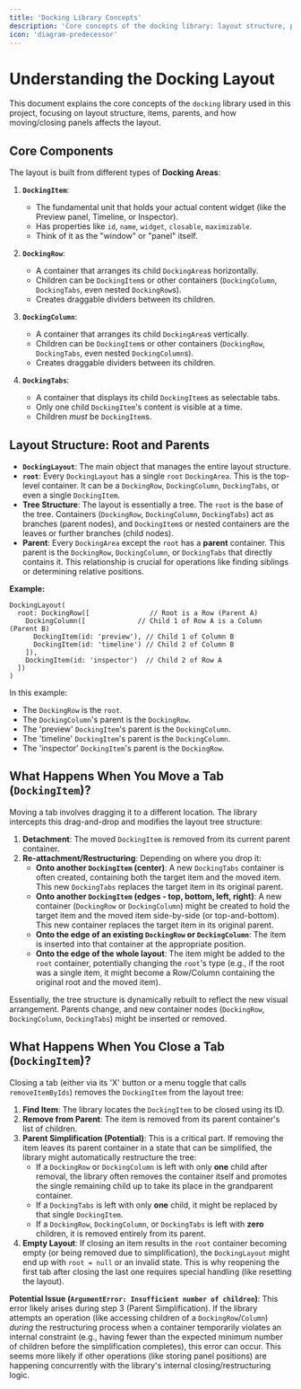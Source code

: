 ```yaml
---
title: 'Docking Library Concepts'
description: 'Core concepts of the docking library: layout structure, parents, and panel operations'
icon: 'diagram-predecessor'
---
```


# Understanding the Docking Layout

This document explains the core concepts of the `docking` library used in this project, focusing on layout structure, items, parents, and how moving/closing panels affects the layout.

## Core Components

The layout is built from different types of **Docking Areas**:

1.  **`DockingItem`**:
    *   The fundamental unit that holds your actual content widget (like the Preview panel, Timeline, or Inspector).
    *   Has properties like `id`, `name`, `widget`, `closable`, `maximizable`.
    *   Think of it as the "window" or "panel" itself.

2.  **`DockingRow`**:
    *   A container that arranges its child `DockingArea`s horizontally.
    *   Children can be `DockingItem`s or other containers (`DockingColumn`, `DockingTabs`, even nested `DockingRow`s).
    *   Creates draggable dividers between its children.

3.  **`DockingColumn`**:
    *   A container that arranges its child `DockingArea`s vertically.
    *   Children can be `DockingItem`s or other containers (`DockingRow`, `DockingTabs`, even nested `DockingColumn`s).
    *   Creates draggable dividers between its children.

4.  **`DockingTabs`**:
    *   A container that displays its child `DockingItem`s as selectable tabs.
    *   Only one child `DockingItem`'s content is visible at a time.
    *   Children *must* be `DockingItem`s.

## Layout Structure: Root and Parents

*   **`DockingLayout`**: The main object that manages the entire layout structure.
*   **`root`**: Every `DockingLayout` has a single `root` `DockingArea`. This is the top-level container. It can be a `DockingRow`, `DockingColumn`, `DockingTabs`, or even a single `DockingItem`.
*   **Tree Structure**: The layout is essentially a tree. The `root` is the base of the tree. Containers (`DockingRow`, `DockingColumn`, `DockingTabs`) act as branches (parent nodes), and `DockingItem`s or nested containers are the leaves or further branches (child nodes).
*   **Parent**: Every `DockingArea` except the `root` has a **parent** container. This parent is the `DockingRow`, `DockingColumn`, or `DockingTabs` that directly contains it. This relationship is crucial for operations like finding siblings or determining relative positions.

**Example:**

```
DockingLayout(
  root: DockingRow([               // Root is a Row (Parent A)
    DockingColumn([             // Child 1 of Row A is a Column (Parent B)
      DockingItem(id: 'preview'), // Child 1 of Column B
      DockingItem(id: 'timeline') // Child 2 of Column B
    ]),
    DockingItem(id: 'inspector')  // Child 2 of Row A
  ])
)
```

In this example:
*   The `DockingRow` is the `root`.
*   The `DockingColumn`'s parent is the `DockingRow`.
*   The 'preview' `DockingItem`'s parent is the `DockingColumn`.
*   The 'timeline' `DockingItem`'s parent is the `DockingColumn`.
*   The 'inspector' `DockingItem`'s parent is the `DockingRow`.

## What Happens When You Move a Tab (`DockingItem`)?

Moving a tab involves dragging it to a different location. The library intercepts this drag-and-drop and modifies the layout tree structure:

1.  **Detachment**: The moved `DockingItem` is removed from its current parent container.
2.  **Re-attachment/Restructuring**: Depending on where you drop it:
    *   **Onto another `DockingItem` (center)**: A new `DockingTabs` container is often created, containing both the target item and the moved item. This new `DockingTabs` replaces the target item in its original parent.
    *   **Onto another `DockingItem` (edges - top, bottom, left, right)**: A new container (`DockingRow` or `DockingColumn`) might be created to hold the target item and the moved item side-by-side (or top-and-bottom). This new container replaces the target item in its original parent.
    *   **Onto the edge of an existing `DockingRow` or `DockingColumn`**: The item is inserted into that container at the appropriate position.
    *   **Onto the edge of the whole layout**: The item might be added to the `root` container, potentially changing the `root`'s type (e.g., if the root was a single item, it might become a Row/Column containing the original root and the moved item).

Essentially, the tree structure is dynamically rebuilt to reflect the new visual arrangement. Parents change, and new container nodes (`DockingRow`, `DockingColumn`, `DockingTabs`) might be inserted or removed.

## What Happens When You Close a Tab (`DockingItem`)?

Closing a tab (either via its 'X' button or a menu toggle that calls `removeItemByIds`) removes the `DockingItem` from the layout tree:

1.  **Find Item**: The library locates the `DockingItem` to be closed using its ID.
2.  **Remove from Parent**: The item is removed from its parent container's list of children.
3.  **Parent Simplification (Potential)**: This is a critical part. If removing the item leaves its parent container in a state that can be simplified, the library might automatically restructure the tree:
    *   If a `DockingRow` or `DockingColumn` is left with only **one** child after removal, the library often removes the container itself and promotes the single remaining child up to take its place in the grandparent container.
    *   If a `DockingTabs` is left with only **one** child, it might be replaced by that single `DockingItem`.
    *   If a `DockingRow`, `DockingColumn`, or `DockingTabs` is left with **zero** children, it is removed entirely from its parent.
4.  **Empty Layout**: If closing an item results in the `root` container becoming empty (or being removed due to simplification), the `DockingLayout` might end up with `root = null` or an invalid state. This is why reopening the first tab after closing the last one requires special handling (like resetting the layout).

**Potential Issue (`ArgumentError: Insufficient number of children`)**: This error likely arises during step 3 (Parent Simplification). If the library attempts an operation (like accessing children of a `DockingRow`/`Column`) *during* the restructuring process when a container temporarily violates an internal constraint (e.g., having fewer than the expected minimum number of children before the simplification completes), this error can occur. This seems more likely if other operations (like storing panel positions) are happening concurrently with the library's internal closing/restructuring logic. 